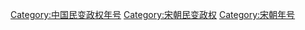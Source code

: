 [[Category:中国民变政权年号|Category:中国民变政权年号]]
[[Category:宋朝民变政权|Category:宋朝民变政权]]
[[Category:宋朝年号|Category:宋朝年号]]
